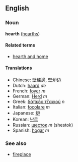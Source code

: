 ==English==
===Noun===
'''hearth''' ([[hearths]])

====Related terms====
*[[hearth and home]]

====Translations====
*Chinese: [[壁爐邊]], [[壁炉边]]
*Dutch: [[haard]] ''de''
*French: [[foyer]] ''m''
*German: [[Herd]] ''m''
*Greek: [[δάπεδο τζακιού]] ''n''
*Italian: [[focolare]] ''m''
*Japanese: [[炉]]
*Korean: [[난로]]
*Russian: [[шесток]] ''m'' (shestok)
*Spanish: [[hogar]] ''m''

===See also===
*[[fireplace]]